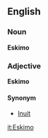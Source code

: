 ==English==
===Noun===
'''Eskimo'''

===Adjective===
'''Eskimo'''

====Synonym====
*[[Inuit]]

[[it:Eskimo]]